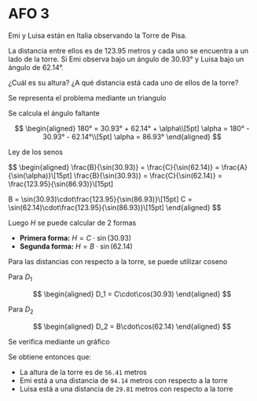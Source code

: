# AFO 3

Emi y Luisa están en Italia observando la Torre de Pisa.

La distancia entre ellos es de 123.95 metros y cada uno se encuentra a un lado de la torre. Si Emi observa bajo un ángulo de 30.93° y Luisa bajo un ángulo de 62.14°.

¿Cuál es su altura? ¿A qué distancia está cada uno de ellos de la torre?

<Solution>
Se representa el problema mediante un triangulo

<SmartFigure
	src="/inacap/mvfm01/images/fig155.svg"
	alt="Representación Emi, Luisa y Torre de Pisa"
	caption="Representación Emi, Luisa y Torre de Pisa"
	size="large"
/>

Se calcula el ángulo faltante 

$$
\begin{aligned}
    180° = 30.93° + 62.14° + \alpha\\[5pt]
    \alpha = 180° - 30.93° - 62.14°\\[5pt]
    \alpha = 86.93°
\end{aligned}
$$

Ley de los senos

$$
\begin{aligned}
\frac{B}{\sin(30.93)} = \frac{C}{\sin(62.14)} = \frac{A}{\sin(\alpha)}\\[15pt]
\frac{B}{\sin(30.93)} = \frac{C}{\sin(62.14)} = \frac{123.95}{\sin(86.93)}\\[15pt]

B = \sin(30.93)\cdot\frac{123.95}{\sin(86.93)}\\[15pt]
C = \sin(62.14)\cdot\frac{123.95}{\sin(86.93)}\\[15pt]
\end{aligned}
$$

<SmartFigure
	src="/inacap/mvfm01/images/fig156.png"
	alt="Distancia Emi a altura máxima Torre de Pisa"
	caption="Distancia Emi a altura máxima Torre de Pisa"
	size="large"
/>

Luego $H$ se puede calcular de 2 formas

- **Primera forma:** $H = C\cdot\sin(30.93)$
- **Segunda forma:** $H = B\cdot\sin(62.14)$

<SmartFigure
	src="/inacap/mvfm01/images/fig157.png"
	alt="Altura Torre de Pisa"
	caption="Altura Torre de Pisa"
	size="large"
/>

Para las distancias con respecto a la torre, se puede utilizar coseno

Para $D_1$

$$
\begin{aligned}
    D_1 = C\cdot\cos(30.93)
\end{aligned}
$$

Para $D_2$

$$
\begin{aligned}
    D_2 = B\cdot\cos(62.14)
\end{aligned}
$$

<SmartFigure
	src="/inacap/mvfm01/images/fig158.png"
	alt="Cálculo distancias horizontales D1 y D2"
	caption="Cálculo distancias horizontales D1 y D2"
	size="large"
/>

Se verifica mediante un gráfico

<SmartFigure
	src="/inacap/mvfm01/images/fig159.png"
	alt="Cálculo para esquema situación"
	caption="Cálculo para esquema situación"
	size="large"
/>

<SmartFigure
	src="/inacap/mvfm01/images/fig160.svg"
	alt="Esquema Emi-Torre Pisa-Luisa"
	caption="Esquema Emi-Torre Pisa-Luisa"
	lightbox={true}
	size="large"
/>

Se obtiene entonces que:

- La altura de la torre es de `56.41` metros
- Emi está a una distancia de `94.14` metros con respecto a la torre
- Luisa está a una distancia de `29.81` metros con respecto a la torre
</Solution>